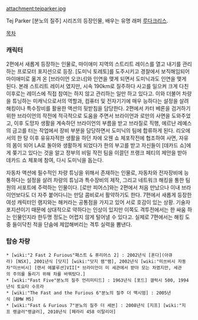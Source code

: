 attachment:tejparker.jpg

Tej Parker
[분노의 질주] 시리즈의 등장인물, 배우는 유명 래퍼 [[루다크리스]].


[[목차]]

=== 캐릭터 ===

2편에서 새롭게 등장하는 인물로, 마이애미 지역의 스트리트 레이스를 열고 내기를 관리하는 프로모터 포지션으로 등장. [도미닉 토레토]를 도주시키고 경찰에서 보직해임되어 마이애미로 옮겨 온 [브라이언 오코너]와 인연을 맺게 되면서 도미닉과도 인연을 맺게 된다. 본래 스트리트 레이서 였지만, 시속 190km로 질주하다 사고를 일으켜 크게 다친 이후로는 레이스에 직접 참여는 하지 않고 관리하는 일만 하고 있다고. 이와 더불어 차량을 튜닝하는 미캐닉으로서의 역할과, 컴퓨터 및 전자기기에 매우 능하다는 설정을 살려 해킹이나 특수장비를 활용한 액션의 뒷받침을 담당한다. 2편에서 카터 베론을 검거하기 위한 브라이언의 작전에 적극적으로 도움을 주면서 브라이언과 로만의 사면을 도와주었고, 이후 도망자 생활을 계속하던 브라이언의 부름을 받고 브라질로 직행, 에르난 레예스의 금고를 터는 작업에서 장비 부분을 담당하면서 도미닉의 팀에 합류하게 된다. 리오에서의 한 탕 이후 유유자적한 생활을 하던 차에 오웬 쇼 체포작전에 협조하여 사면, 자유의 몸이 되어 LA로 돌아와 생활하게 되었다가 한의 부고를 받고 자신들이 [데카드 쇼]에게 쫒기고 있다는 것을 알고 정부의 비밀 작전 팀을 이끌던 프랭크 페티의 제안을 받아 데카드 쇼 체포에 참여, 다시 도미닉을 돕는다.

자동차 액션에 필수적인 차량 튜닝을 위해서 존재하는 인물로, 자동차와 전자장비에 능통하다는 설정을 살려 차량의 튜닝과 특수장비의 제작, 그리고 네트워크 해킹을 통한 팀원의 서포트에 주력하는 인물이다. [로만 피어스]와는 2편에서 처음 만났으나 이내 브라이언보다도 더 자주 붙어다니는 만담 콤비로서 활약하기도 한다. 7편에서 새롭게 등장한 여성 캐릭터인 램지와는 해커라는 공통점을 가지고 있어 서로 호감이 있는 상황. 기술자 포지션이기 때문에 상대적으로 약하다는 인상이 있지만 이쪽도 격투전에서는 한 싸움 하는 인물인지라 한두명 정도는 어렵지 않게 털어낼 수 있다고. 실제로 7편에서는 해킹 도중 들이닥친 적을 단숨에 제압해버리는 격투 실력을 뽐낸다.

=== 탑승 차량 ===

 * [wiki:"2 Fast 2 Furious"패스트 & 퓨리어스 2] : 2002년식 [혼다](아큐라) [NSX], 2001년식 [닷지] [wiki:"닷지 램"램], 2002년식 [wiki:"미쓰비시 자동차"미쓰비시] [랜서 에볼루션]VII[* 브라이언이 미 세관에서 받아 모는 차였지만, 세관의 주의를 돌리기 위해 차를 바꿔탔다.]
 * [wiki:"Fast Five"분노의 질주 언리미티드] : 1963년식 [포드] 갤럭시 500, 1994년식 토요타 수프라
 * [wiki:"The Fast and the Furious 6"분노의 질주 더 맥시멈] : 2005년식 [BMW M5]
 * [wiki:"Fast & Furious 7"분노의 질주 더 세븐] : 2008년식 [지프] [wiki:"지프 랭글러"랭글러], 2010년식 [페라리 458 이탈리아]
